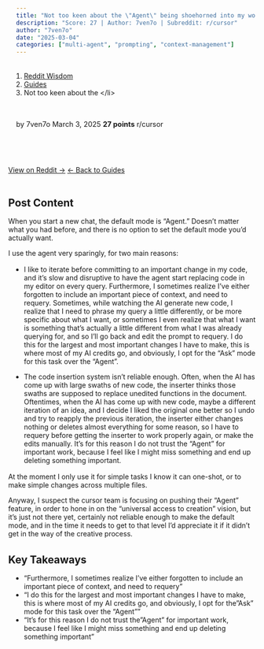```yaml
---
title: "Not too keen about the \"Agent\" being shoehorned into my workflow"
description: "Score: 27 | Author: 7ven7o | Subreddit: r/cursor"
author: "7ven7o"
date: "2025-03-04"
categories: ["multi-agent", "prompting", "context-management"]
---
```


<nav aria-label="breadcrumb">
  <ol class="breadcrumb">
    <li class="breadcrumb-item"><a href="../../../index.html">Reddit Wisdom</a></li>
    <li class="breadcrumb-item"><a href="../../index.html">Guides</a></li>
    <li class="breadcrumb-item active" aria-current="page">Not too keen about the \</li>
  </ol>
</nav>

<div class="post-meta">
  <span class="author">by 7ven7o</span>
  <span class="date">March 3, 2025</span>
  <span class="score">27 points</span>
  <span class="subreddit">r/cursor</span>
</div>

<div class="post-actions">
  <a href="https://reddit.com/r/cursor/comments/1j2m1bo/not_too_keen_about_the_agent_being_shoehorned/" target="_blank" class="btn btn-primary">View on Reddit →</a>
  <a href="../../" class="btn btn-outline-secondary">← Back to Guides</a>
</div>

## Post Content

When you start a new chat, the default mode is "Agent." Doesn't matter what you had before, and there is no option to set the default mode you'd actually want.

I use the agent very sparingly, for two main reasons:

- I like to iterate before committing to an important change in my code, and it's slow and disruptive to have the agent start replacing code in my editor on every query. Furthermore, I sometimes realize I've either forgotten to include an important piece of context, and need to requery. Sometimes, while watching the AI generate new code, I realize that I need to phrase my query a little differently, or be more specific about what I want, or sometimes I even realize that what I want is something that's actually a little different from what I was already querying for, and so I'll go back and edit the prompt to requery. I do this for the largest and most important changes I have to make, this is where most of my AI credits go, and obviously, I opt for the "Ask" mode for this task over the "Agent".

- The code insertion system isn't reliable enough. Often, when the AI has come up with large swaths of new code, the inserter thinks those swaths are supposed to replace unedited functions in the document. Oftentimes, when the AI has come up with new code, maybe a different iteration of an idea, and I decide I liked the original one better so I undo and try to reapply the previous iteration, the inserter either changes nothing or deletes almost everything for some reason, so I have to requery before getting the inserter to work properly again, or make the edits manually. It's for this reason I do not trust the "Agent" for important work, because I feel like I might miss something and end up deleting something important.

At the moment I only use it for simple tasks I know it can one-shot, or to make simple changes across multiple files.

Anyway, I suspect the cursor team is focusing on pushing their "Agent" feature, in order to hone in on the "universal access to creation" vision, but it's just not there yet, certainly not reliable enough to make the default mode, and in the time it needs to get to that level I'd appreciate it if it didn't get in the way of the creative process.

## Key Takeaways

- "Furthermore, I sometimes realize I've either forgotten to include an important piece of context, and need to requery"
- "I do this for the largest and most important changes I have to make, this is where most of my AI credits go, and obviously, I opt for the "Ask" mode for this task over the "Agent""
- "It's for this reason I do not trust the "Agent" for important work, because I feel like I might miss something and end up deleting something important"

<style>
.post-meta {
  display: flex;
  gap: 1.5rem;
  flex-wrap: wrap;
  margin: 1rem 0 2rem 0;
  padding: 1rem;
  background: var(--bs-light);
  border-radius: 0.5rem;
  font-size: 0.9rem;
}

.post-meta span {
  color: var(--bs-secondary);
}

.post-meta .score {
  color: var(--bs-success);
  font-weight: bold;
}

.post-actions {
  display: flex;
  gap: 1rem;
  margin: 2rem 0;
}

.post-content {
  line-height: 1.8;
  font-size: 1.1rem;
}

h2, h3, h4 {
  margin-top: 2rem;
  margin-bottom: 1rem;
}

ul, ol {
  margin: 1rem 0;
  padding-left: 2rem;
}

blockquote {
  border-left: 4px solid var(--bs-primary);
  padding-left: 1rem;
  margin: 1.5rem 0;
  font-style: italic;
}

code {
  background: var(--bs-light);
  padding: 0.2rem 0.4rem;
  border-radius: 0.25rem;
}

pre {
  background: var(--bs-light);
  padding: 1rem;
  border-radius: 0.5rem;
  overflow-x: auto;
}
</style>
